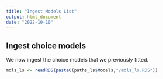 ```yaml
---
title: "Ingest Models List"
output: html_document
date: "2022-10-10"
---
```


## Ingest choice models
We now ingest the choice models that we previously fitted. 

```r
mdls_ls <- readRDS(paste0(paths_ls$Models,"/mdls_ls.RDS"))
```
